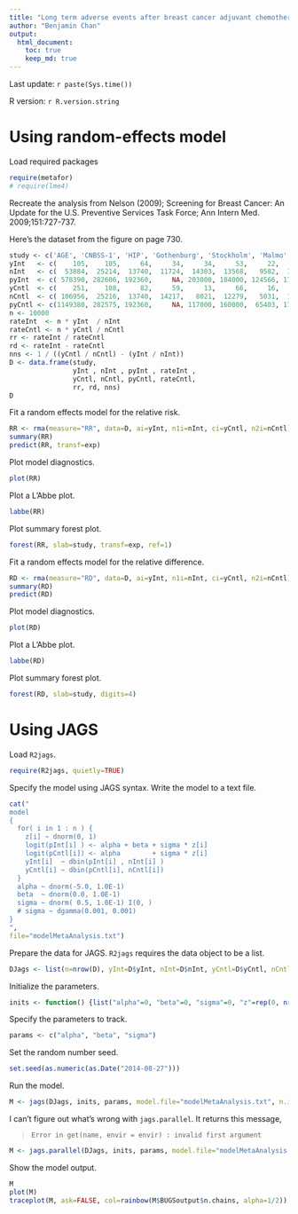 ```yaml
---
title: "Long term adverse events after breast cancer adjuvant chemotherapy"
author: "Benjamin Chan"
output:
  html_document:
    toc: true
    keep_md: true
---
```


Last update: `r paste(Sys.time())`

R version: `r R.version.string`


# Using random-effects model

Load required packages

```r
require(metafor)
# require(lme4)
```

Recreate the analysis from Nelson (2009); Screening for Breast Cancer: An Update for the U.S. Preventive Services Task Force; Ann Intern Med. 2009;151:727-737.

Here's the dataset from the figure on page 730.

```r
study <- c('AGE', 'CNBSS-1', 'HIP', 'Gothenburg', 'Stockholm', 'Malmo', 'Kopparberg', 'Ostergotland')
yInt   <- c(    105,    105,     64,     34,     34,     53,     22,     31)
nInt   <- c(  53884,  25214,  13740,  11724,  14303,  13568,   9582,  10285)
pyInt  <- c( 578390, 282606, 192360,     NA, 203000, 184000, 124566, 172000)
yCntl  <- c(    251,    108,     82,     59,     13,     66,     16,     30)
nCntl  <- c( 106956,  25216,  13740,  14217,   8021,  12279,   5031,  10459)
pyCntl <- c(1149380, 282575, 192360,     NA, 117000, 160000,  65403, 176000)
n <- 10000
rateInt  <- n * yInt  / nInt
rateCntl <- n * yCntl / nCntl
rr <- rateInt / rateCntl
rd <- rateInt - rateCntl
nns <- 1 / ((yCntl / nCntl) - (yInt / nInt))
D <- data.frame(study,
                yInt , nInt , pyInt , rateInt ,
                yCntl, nCntl, pyCntl, rateCntl,
                rr, rd, nns)
D
```

Fit a random effects model for the relative risk.

```r
RR <- rma(measure="RR", data=D, ai=yInt, n1i=nInt, ci=yCntl, n2i=nCntl)
summary(RR)
predict(RR, transf=exp)
```

Plot model diagnostics.

```r
plot(RR)
```

Plot a L'Abbe plot.

```r
labbe(RR)
```

Plot summary forest plot.

```r
forest(RR, slab=study, transf=exp, ref=1)
```

Fit a random effects model for the relative difference.

```r
RD <- rma(measure="RD", data=D, ai=yInt, n1i=nInt, ci=yCntl, n2i=nCntl)
summary(RD)
predict(RD)
```

Plot model diagnostics.

```r
plot(RD)
```

Plot a L'Abbe plot.

```r
labbe(RD)
```

Plot summary forest plot.

```r
forest(RD, slab=study, digits=4)
```


# Using JAGS

Load `R2jags`.

```r
require(R2jags, quietly=TRUE)
```

Specify the model using JAGS syntax.
Write the model to a text file.

```r
cat("
model
{
  for( i in 1 : n ) {
    z[i] ~ dnorm(0, 1)
    logit(pInt[i] ) <- alpha + beta + sigma * z[i]
    logit(pCntl[i]) <- alpha        + sigma * z[i]
    yInt[i]  ~ dbin(pInt[i] , nInt[i] )
    yCntl[i] ~ dbin(pCntl[i], nCntl[i])
  }
  alpha ~ dnorm(-5.0, 1.0E-1)
  beta  ~ dnorm(0.0, 1.0E-1)
  sigma ~ dnorm( 0.5, 1.0E-1) I(0, )
  # sigma ~ dgamma(0.001, 0.001)
}
",
file="modelMetaAnalysis.txt")
```

Prepare the data for JAGS.
`R2jags` requires the data object to be a list.

```r
DJags <- list(n=nrow(D), yInt=D$yInt, nInt=D$nInt, yCntl=D$yCntl, nCntl=D$nCntl)
```

Initialize the parameters.

```r
inits <- function() {list("alpha"=0, "beta"=0, "sigma"=0, "z"=rep(0, nrow(D)))}
```

Specify the parameters to track.

```r
params <- c("alpha", "beta", "sigma")
```

Set the random number seed.

```r
set.seed(as.numeric(as.Date("2014-08-27")))
```

Run the model.

```r
M <- jags(DJags, inits, params, model.file="modelMetaAnalysis.txt", n.iter=50000)
```

I can't figure out what's wrong with `jags.parallel`.
It returns this message,

> `Error in get(name, envir = envir) : invalid first argument`

```r
M <- jags.parallel(DJags, inits, params, model.file="modelMetaAnalysis.txt")
```

Show the model output.

```r
M
plot(M)
traceplot(M, ask=FALSE, col=rainbow(M$BUGSoutput$n.chains, alpha=1/2))
```
